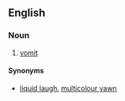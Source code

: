 ==English==

===Noun===
{{en-noun|sg=[[pavement]] [[pizza]]|-}}

# {{context|British English|jocular}} [[vomit]]

====Synonyms====
* [[liquid laugh]], [[multicolour yawn]]